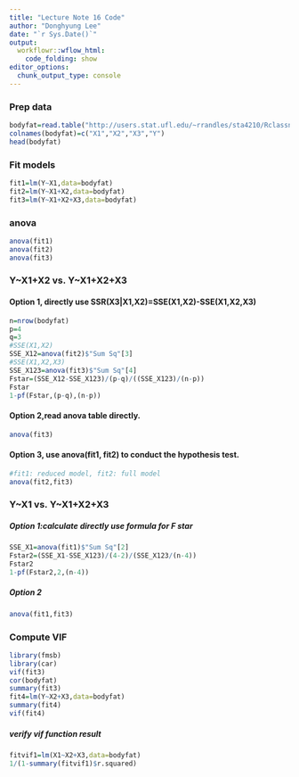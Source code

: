 ```yaml
---
title: "Lecture Note 16 Code"
author: "Donghyung Lee"
date: "`r Sys.Date()`"
output: 
  workflowr::wflow_html:
    code_folding: show
editor_options:
  chunk_output_type: console
---
```


### Prep data
```r
bodyfat=read.table("http://users.stat.ufl.edu/~rrandles/sta4210/Rclassnotes/data/textdatasets/KutnerData/Chapter%20%207%20Data%20Sets/CH07TA01.txt")
colnames(bodyfat)=c("X1","X2","X3","Y")
head(bodyfat)
```

### Fit models
```r
fit1=lm(Y~X1,data=bodyfat)
fit2=lm(Y~X1+X2,data=bodyfat)
fit3=lm(Y~X1+X2+X3,data=bodyfat)
```

### anova
```r
anova(fit1)
anova(fit2)
anova(fit3)
```

### Y~X1+X2 vs. Y~X1+X2+X3
#### Option 1, directly use SSR(X3|X1,X2)=SSE(X1,X2)-SSE(X1,X2,X3)
```r
n=nrow(bodyfat)
p=4
q=3
#SSE(X1,X2)
SSE_X12=anova(fit2)$"Sum Sq"[3]
#SSE(X1,X2,X3)
SSE_X123=anova(fit3)$"Sum Sq"[4]
Fstar=(SSE_X12-SSE_X123)/(p-q)/((SSE_X123)/(n-p))
Fstar
1-pf(Fstar,(p-q),(n-p))
```

#### Option 2,read anova table directly.
```r
anova(fit3)
```

#### Option 3, use anova(fit1, fit2) to conduct the hypothesis test.
```r
#fit1: reduced model, fit2: full model
anova(fit2,fit3)
```

### Y~X1 vs. Y~X1+X2+X3 
##### Option 1:calculate directly use formula for F star
```r
SSE_X1=anova(fit1)$"Sum Sq"[2]
Fstar2=(SSE_X1-SSE_X123)/(4-2)/(SSE_X123/(n-4))
Fstar2
1-pf(Fstar2,2,(n-4))
```
##### Option 2
```r
anova(fit1,fit3)
```


### Compute VIF
```r
library(fmsb)
library(car)
vif(fit3)
cor(bodyfat)
summary(fit3)
fit4=lm(Y~X2+X3,data=bodyfat)
summary(fit4)
vif(fit4)
```

##### verify vif function result
```r
fitvif1=lm(X1~X2+X3,data=bodyfat)
1/(1-summary(fitvif1)$r.squared)
```


